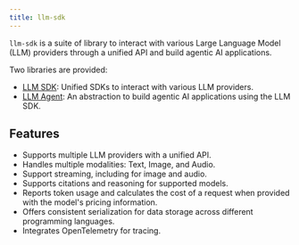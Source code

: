 ```yaml
---
title: llm-sdk
---
```


`llm-sdk` is a suite of library to interact with various Large Language Model (LLM) providers through a unified API and build agentic AI applications.

Two libraries are provided:

- [LLM SDK](./sdk): Unified SDKs to interact with various LLM providers.
- [LLM Agent](./agent): An abstraction to build agentic AI applications using the LLM SDK.

## Features

- Supports multiple LLM providers with a unified API.
- Handles multiple modalities: Text, Image, and Audio.
- Support streaming, including for image and audio.
- Supports citations and reasoning for supported models.
- Reports token usage and calculates the cost of a request when provided with the model's pricing information.
- Offers consistent serialization for data storage across different programming languages.
- Integrates OpenTelemetry for tracing.

